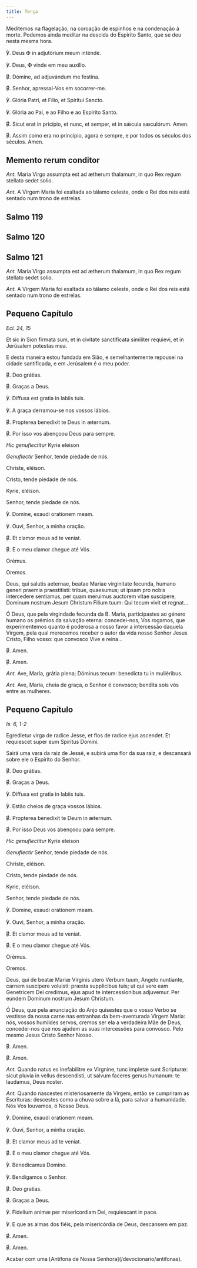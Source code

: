 ```yaml
---
title: Terça
---
```


<aside>
  Meditemos na flagelação, na coroação de espinhos e na condenação à morte.
  Podemos ainda meditar na descida do Espírito Santo, que se deu nesta mesma
  hora.
</aside>

<div class="side-by-side not-content">

℣. Deus <span class="cross text-red-500">✠</span> in adjutórium meum inténde.

℣. Deus, <span class="cross text-red-500">✠</span> vinde em meu auxílio.

<span class="text-red-500">℟.</span> Dómine, ad adjuvándum me festína.

<span class="text-red-500">℟.</span> Senhor, apressai-Vos em socorrer-me.

℣. Glória Patri, et Fílio, et Spíritui Sancto.

℣. Glória ao Pai, e ao Filho e ao Espírito Santo.

<span class="text-red-500">℟.</span> Sicut erat in pricípio, et nunc, et semper, et in sǽcula sæculórum. Amen.

<span class="text-red-500">℟.</span> Assim como era no princípio, agora e sempre, e por todos os séculos dos séculos. Amen.

</div>


## Memento rerum conditor

<MementoRerumConditor />

<div class="side-by-side not-content">

<em>Ant.</em> Maria Virgo assumpta est ad ætherum thalamum, in quo Rex regum stellato sedet solio.

<em>Ant.</em> A Virgem Maria foi exaltada ao tálamo celeste, onde o Rei dos reis está sentado num trono de estrelas.

</div>


## Salmo 119

<Salmo119 />


## Salmo 120

<Salmo120 />


## Salmo 121

<Salmo121 />


<Tabs>
  <TabItem label="Depois da Purificação">

<div class="side-by-side not-content">

<em>Ant.</em> Maria Virgo assumpta est ad ætherum thalamum, in quo Rex regum stellato sedet solio.

<em>Ant.</em> A Virgem Maria foi exaltada ao tálamo celeste, onde o Rei dos reis está sentado num trono de estrelas.

</div>

## Pequeno Capítulo

<em>Ecl. 24, 15</em>

<div class="side-by-side not-content">

Et sic in Sion firmata sum, et in civitate sanctificata similiter requievi, et in Jerúsalem potestas mea.

E desta maneira estou fundada em Sião, e semelhantemente repousei na cidade santificada, e em Jerúsalem é o meu poder.

<span class="text-red-500">℟.</span> Deo grátias.

<span class="text-red-500">℟.</span> Graças a Deus.

℣. Diffusa est gratia in labiis tuis.

℣. A graça derramou-se nos vossos lábios.

<span class="text-red-500">℟.</span> Propterea benedixit te Deus in æternum.

<span class="text-red-500">℟.</span> Por isso vos abençoou Deus para sempre.

</div>

<div class="side-by-side not-content">

<em>Hic genuflectitur</em> Kyrie eleison

<em>Genuflectir</em> Senhor, tende piedade de nós.

Christe, eléison.

Cristo, tende piedade de nós.

Kyrie, eléison.

Senhor, tende piedade de nós.

℣. Domine, exaudi orationem meam.

℣. Ouvi, Senhor, a minha oração.

<span class="text-red-500">℟.</span> Et clamor meus ad te veniat.

<span class="text-red-500">℟.</span> E o meu clamor chegue até Vós.

</div>

<div class="side-by-side not-content">

<span class="text-red-500 text-center">Orémus.</span>

<span class="text-red-500 text-center">Oremos.</span>

Deus, qui salutis aeternae, beatae Mariae virginitate fecunda, humano generi praemia praestitisti: tribue, quaesumus; ut ipsam pro nobis intercedere sentiamus, per quam meruimus auctorem vitae suscipere, Dominum nostrum Jesum Christum Filium tuum: Qui tecum vivit et regnat...

Ó Deus, que pela virgindade fecunda da B. Maria, participastes ao género humano os prémios da salvação eterna: concedei-nos, Vos rogamos, que experimentemos quanto é poderosa a nosso favor a intercessão daquela Virgem, pela qual merecemos receber o autor da vida nosso Senhor Jesus Cristo, Filho vosso: que convosco Vive e reina...

<span class="text-red-500">℟.</span> Amen.

<span class="text-red-500">℟.</span> Amen.

</div>
  </TabItem>
  <TabItem label="No Adveno">

<div class="side-by-side not-content">

<em>Ant.</em> Ave, María, grátia plena; Dóminus tecum: benedícta tu in muliéribus.

<em>Ant.</em> Ave, Maria, cheia de graça, o Senhor é convosco; bendita sois vós entre as mulheres.

</div>

## Pequeno Capítulo

<em>Is. 6, 1-2</em>

<div class="side-by-side not-content">

Egredietur virga de radice Jesse, et flos de radice ejus ascendet. Et requiescet super eum Spiritus Domini.

Sairá uma vara da raiz de Jessé, e subirá uma flor da sua raiz, e descansará sobre ele o Espírito do Senhor.

<span class="text-red-500">℟.</span> Deo grátias.

<span class="text-red-500">℟.</span> Graças a Deus.

℣. Diffusa est gratia in labiis tuis.

℣. Estão cheios de graça vossos lábios.

<span class="text-red-500">℟.</span> Propterea benedixit te Deum in æternum.

<span class="text-red-500">℟.</span> Por isso Deus vos abençoou para sempre.

</div>

<div class="side-by-side not-content">

<em>Hic genuflectitur</em> Kyrie eleison

<em>Genuflectir</em> Senhor, tende piedade de nós.

Christe, eléison.

Cristo, tende piedade de nós.

Kyrie, eléison.

Senhor, tende piedade de nós.

℣. Domine, exaudi orationem meam.

℣. Ouvi, Senhor, a minha oração.

<span class="text-red-500">℟.</span> Et clamor meus ad te veniat.

<span class="text-red-500">℟.</span> E o meu clamor chegue até Vós.

</div>

<div class="side-by-side not-content">

<span class="text-red-500 text-center">Orémus.</span>

<span class="text-red-500 text-center">Oremos.</span>

Deus, qui de beatæ Mariæ Virginis utero Verbum tuum, Angelo nuntiante, carnem suscipere voluisti: præsta supplicibus tuis; ut qui vere eam Genetricem Dei credimus, ejus apud te intercessionibus adjuvemur. Per eundem Dominum nostrum Jesum Christum.

Ó Deus, que pela anunciação do Anjo quisestes que o vosso Verbo se vestisse da nossa carne nas entranhas da bem-aventurada Virgem Maria: nós, vossos humildes servos, cremos ser ela a verdadeira Mãe de Deus, concedei-nos que nos ajudem as suas intercessões para convosco. Pelo mesmo Jesus Cristo Senhor Nosso.

<span class="text-red-500">℟.</span> Amen.

<span class="text-red-500">℟.</span> Amen.

</div>
  </TabItem>
  <TabItem label="No Natal">

<div class="side-by-side not-content">

<em>Ant.</em> Quando natus es inefabilitre ex Virgnine, tunc impletæ sunt Scripturæ: sicut pluvia in vellus descendisti, ut salvum faceres genus humanum: te laudamus, Deus noster.

<em>Ant.</em> Quando nascestes misteriosamente da Virgem, então se cumpriram as Escrituras: descestes como a chuva sobre a lã, para salvar a humanidade. Nós Vos louvamos, ó Nosso Deus.

</div>
  </TabItem>
</Tabs>

<div class="side-by-side not-content">

℣. Domine, exaudi orationem meam.

℣. Ouvi, Senhor, a minha oração.

<span class="text-red-500">℟.</span> Et clamor meus ad te veniat.

<span class="text-red-500">℟.</span> E o meu clamor chegue até Vós.

℣. Benedicamus Domino.

℣. Bendigamos o Senhor.

<span class="text-red-500">℟.</span> Deo gratias.

<span class="text-red-500">℟.</span> Graças a Deus.

℣. Fidelium animæ per misericordiam Dei, requiescant in pace.

℣. E que as almas dos fiéis, pela misericórdia de Deus, descansem em paz.

<span class="text-red-500">℟.</span> Amen.

<span class="text-red-500">℟.</span> Amen.

</div>

<aside>
  Acabar com uma [Antífona de Nossa Senhora](/devocionario/antifonas).
</aside>
